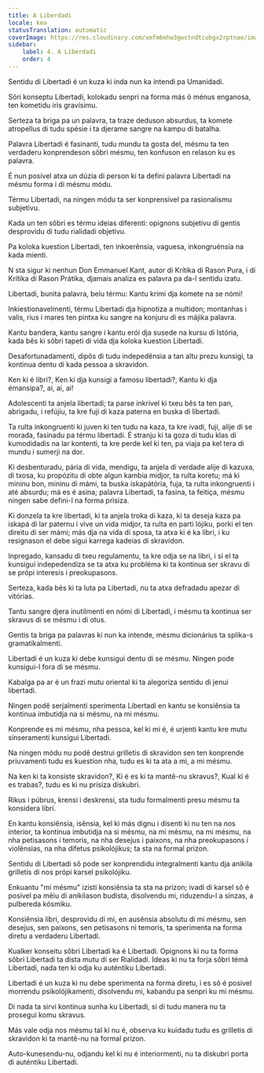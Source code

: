 ```yaml
---
title: A Liberdadi
locale: kea
statusTranslation: automatic
coverImage: https://res.cloudinary.com/xmfm6mhw3gwctndtcubgx2rptnae/image/upload/v1741354419/small_cover_la_gran_rebelion_28716e29d2.webp
sidebar:
    label: 4. A Liberdadi
    order: 4
---
```

Sentidu di Libertadi é un kuza ki inda nun ka intendi pa Umanidadi.

Sôri konseptu Libertadi, kolokadu senpri na forma más ô ménus enganosa, ten kometidu iris gravísimu.

Serteza ta briga pa un palavra, ta traze deduson absurdus, ta komete atropellus di tudu spésie i ta djerame sangre na kampu di batalha.

Palavra Libertadi é fasinanti, tudu mundu ta gosta del, mésmu ta ten verdaderu konprendeson sôbri mésmu, ten konfuson en relason ku es palavra.

É nun posivel atxa un dúzia di person ki ta defini palavra Libertadi na mésmu forma i di mésmu módu.

Térmu Libertadi, na ningen módu ta ser konprensivel pa rasionalismu subjetivu.

Kada un ten sôbri es térmu ideias diferenti: opignons subjetivu di gentis desprovidu di tudu rialidadi objetivu.

Pa koloka kuestion Libertadi, ten inkoerênsia, vaguesa, inkongruénsia na kada mienti.

N sta sigur ki nenhun Don Emmanuel Kant, autor di Krítika di Rason Pura, i di Krítika di Rason Prátika, djamais analiza es palavra pa da-l sentidu izatu.

Libertadi, bunita palavra, belu térmu: Kantu krimi dja komete na se nómi!

Inkiestionavelmenti, térmu Libertadi dja hipnotiza a multidon; montanhas i valis, rius i mares ten pintxa ku sangre na konjuru di es májika palavra.

Kantu bandera, kantu sangre i kantu erói dja susede na kursu di Istória, kada bês ki sôbri tapeti di vida dja koloka kuestion Libertadi.

Desafortunadamenti, dipôs di tudu indepedênsia a tan altu prezu kunsigi, ta kontinua dentu di kada pessoa a skravidon.

Ken ki é libri?, Ken ki dja kunsigi a famosu libertadi?, Kantu ki dja émansipa?, ai, ai, ai!

Adolescenti ta anjela libertadi; ta parse inkrivel ki txeu bês ta ten pan, abrigadu, i refújiu, ta kre fuji di kaza paterna en buska di libertadi.

Ta rulta inkongruenti ki juven ki ten tudu na kaza, ta kre ivadi, fuji, alije di se morada, fasinadu pa térmu libertadi. É stranju ki ta goza di tudu klas di kumodidadis na lar kontenti, ta kre perde kel ki ten, pa viaja pa kel tera di mundu i sumerji na dor.

Ki desbenturadu, pária di vida, mendigu, ta anjela di verdade alije di kazuxa, di txosa, ku propózitu di obte algun kambia midjor, ta rulta koretu; má ki mininu bon, mininu di mámi, ta buska iskapátória, fuja, ta rulta inkongruenti i até absurdu; má es é asina; palavra Libertadi, ta fasina, ta feitiça, mésmu ningen sabe defini-l na forma prisiza.

Ki donzela ta kre libertadi, ki ta anjela troka di kaza, ki ta deseja kaza pa iskapá di lar paternu i vive un vida midjor, ta rulta en parti lójiku, porki el ten direitu di ser mámi; más dja na vida di sposa, ta atxa ki é ka libri, i ku resignason el debe sigui karrega kadeias di skravidon.

Inpregado, kansadu di txeu regulamentu, ta kre odja se na libri, i si el ta kunsigui indepedendiza se ta atxa ku probléma ki ta kontinua ser skravu di se própi interesis i preokupasons.

Serteza, kada bês ki ta luta pa Libertadi, nu ta atxa defradadu apezar di vitórias.

Tantu sangre djera inutilmenti en nómi di Libertadi, i mésmu ta kontinua ser skravus di se mésmu i di otus.

Gentis ta briga pa palavras ki nun ka intende, mésmu dicionárius ta splika-s gramatikalmenti.

Libertadi é un kuza ki debe kunsigui dentu di se mésmu. Ningen pode kunsigui-l fora di se mésmu.

Kabalga pa ar é un frazi mutu oriental ki ta alegoriza sentidu di jenui libertadi.

Ningen podê serjalmenti sperimenta Libertadi en kantu se konsiênsia ta kontinua imbutidja na si mésmu, na mi mésmu.

Konprende es mi mésmu, nha pessoa, kel ki mi é, é urjenti kantu kre mutu sinseramenti kunsigui Libertadi.

Na ningen módu nu podê destrui grilletis di skravidon sen ten konprende priuvamenti tudu es kuestion nha, tudu es ki ta ata a mi, a mi mésmu.

Na ken ki ta konsiste skravidon?, Ki é es ki ta mantê-nu skravus?, Kual ki é es trabas?, tudu es ki nu prisiza diskubri.

Rikus i púbrus, krensi i deskrensi, sta tudu formalmenti presu mésmu ta konsidera libri.

En kantu konsiênsia, isênsia, kel ki más dignu i disenti ki nu ten na nos interior, ta kontinua imbutidja na si mésmu, na mi mésmu, na mi mésmu, na nha petisasons i temoris, na nha desejus i paixons, na nha preokupasons i violênsias, na nha difetus psikolójikus; ta sta na formal prizon.

Sentidu di Libertadi sô pode ser konprendidu integralmenti kantu dja anikila grilletis di nos própi karsel psikolójiku.

Enkuantu "mi mésmu" izisti konsiênsia ta sta na prizon; ivadi di karsel sô é posivel pa mêiu di anikilason budista, disolvendu mi, riduzendu-l a sinzas, a pulbereda kósmiku.

Konsiênsia libri, desprovidu di mi, en ausênsia absolutu di mi mésmu, sen desejus, sen paixons, sen petisasons ni temoris, ta sperimenta na forma diretu a verdaderu Libertadi.

Kualker konseitu sôbri Libertadi ka é Libertadi. Opignons ki nu ta forma sôbri Libertadi ta dista mutu di ser Rialidadi. Ideas ki nu ta forja sôbri témá Libertadi, nada ten ki odja ku auténtiku Libertadi.

Libertadi é un kuza ki nu debe sperimenta na forma diretu, i es sô é posivel morrendu psikolójikamenti, disolvendu mi, kabandu pa senpri ku mi mésmu.

Di nada ta sirvi kontinua sunha ku Libertadi, si di tudu manera nu ta prosegui komu skravus.

Más vale odja nos mésmu tal ki nu é, observa ku kuidadu tudu es grilletis di skravidon ki ta mantê-nu na formal prizon.

Auto-kunesendu-nu, odjandu kel ki nu é interiormenti, nu ta diskubri porta di auténtiku Libertadi.

